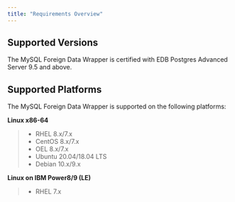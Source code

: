 ```yaml
---
title: "Requirements Overview"
---
```




## Supported Versions



The MySQL Foreign Data Wrapper is certified with EDB Postgres Advanced Server 9.5 and above.

## Supported Platforms



The MySQL Foreign Data Wrapper is supported on the following platforms:

**Linux x86-64**

> -   RHEL 8.x/7.x
> -   CentOS 8.x/7.x
> -   OEL 8.x/7.x
> -   Ubuntu 20.04/18.04 LTS
> -   Debian 10.x/9.x

**Linux on IBM Power8/9 (LE)**

> -   RHEL 7.x

